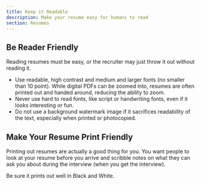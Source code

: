 ```yaml
---
title: Keep it Readable
description: Make your resume easy for humans to read
section: Resumes
---
```


## Be Reader Friendly

Reading resumes must be easy, or the recruiter may just throw it out without reading it.

- Use readable, high contrast and medium and larger fonts (no smaller than 10 point). While digital PDFs can be zoomed into, resumes are often printed out and handed around, reducing the ability to zoom.
- Never use hard to read fonts, like script or handwriting fonts, even if it looks interesting or fun.
- Do not use a background watermark image if it sacrifices readability of the text, especially when printed or photocopied.

## Make Your Resume Print Friendly

Printing out resumes are actually a good thing for you. You want people to look at your resume before you arrive and scribble notes on what they can ask you about during the interview (when you get the interview).

Be sure it prints out well in Black and White.

<BackButton client:idle />